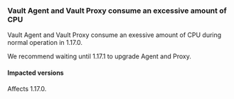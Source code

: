 <a id="agent-proxy-cpu-1-17" />

### Vault Agent and Vault Proxy consume an excessive amount of CPU

Vault Agent and Vault Proxy consume an exessive amount of CPU during normal
operation in 1.17.0.

We recommend waiting until 1.17.1 to upgrade Agent and Proxy.

#### Impacted versions

Affects 1.17.0.
